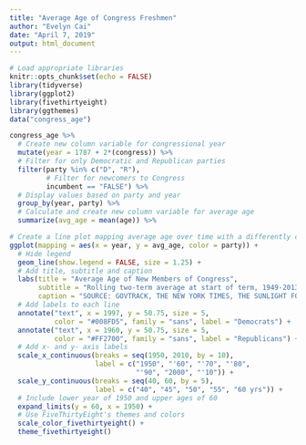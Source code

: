 ```yaml
---
title: "Average Age of Congress Freshmen"
author: "Evelyn Cai"
date: "April 7, 2019"
output: html_document
---
```


```r
# Load appropriate libraries
knitr::opts_chunk$set(echo = FALSE)
library(tidyverse)
library(ggplot2)
library(fivethirtyeight)
library(ggthemes)
data("congress_age")
```


```r

congress_age %>%
  # Create new column variable for congressional year
  mutate(year = 1787 + 2*(congress)) %>%
  # Filter for only Democratic and Republican parties
  filter(party %in% c("D", "R"),
         # Filter for newcomers to Congress
         incumbent == "FALSE") %>%
  # Display values based on party and year
  group_by(year, party) %>%
  # Calculate and create new column variable for average age
  summarize(avg_age = mean(age)) %>%

# Create a line plot mapping average age over time with a differently colored line for each party
ggplot(mapping = aes(x = year, y = avg_age, color = party)) +
  # Hide legend
  geom_line(show.legend = FALSE, size = 1.25) +
  # Add title, subtitle and caption
  labs(title = "Average Age of New Members of Congress",
       subtitle = "Rolling two-term average at start of term, 1949-2013",
       caption = "SOURCE: GOVTRACK, THE NEW YORK TIMES, THE SUNLIGHT FOUNDATION") +
  # Add labels to each line
  annotate("text", x = 1997, y = 50.75, size = 5, 
           color = "#008FD5", family = "sans", label = "Democrats") + 
  annotate("text", x = 1960, y = 50.75, size = 5, 
           color = "#FF2700", family = "sans", label = "Republicans") +
  # Add x- and y- axis labels
  scale_x_continuous(breaks = seq(1950, 2010, by = 10),
                     label = c("1950", "'60", "'70", "'80",
                               "'90", "2000", "'10")) +
  scale_y_continuous(breaks = seq(40, 60, by = 5),
                     label = c("40", "45", "50", "55", "60 yrs")) +
  # Include lower year of 1950 and upper ages of 60
  expand_limits(y = 60, x = 1950) +
  # Use FiveThirtyEight's themes and colors
  scale_color_fivethirtyeight() +
  theme_fivethirtyeight()
```